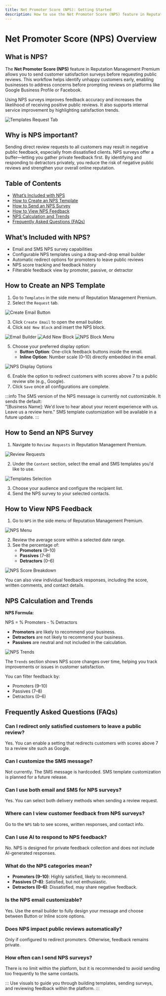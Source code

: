 ```yaml
---
title: Net Promoter Score (NPS): Getting Started 
description: How to use the Net Promoter Score (NPS) feature in Reputation Management Premium to proactively manage customer satisfaction
---
```


# Net Promoter Score (NPS) Overview

## What is NPS?
The **Net Promoter Score (NPS)** feature in Reputation Management Premium allows you to send customer satisfaction surveys before requesting public reviews. This workflow helps identify unhappy customers early, enabling businesses to address concerns before prompting reviews on platforms like Google Business Profile or Facebook.

Using NPS surveys improves feedback accuracy and increases the likelihood of receiving positive public reviews. It also supports internal service improvement by highlighting satisfaction trends.

![Templates Request Tab](./img/templates-request-tab.jpg)

## Why is NPS important?
Sending direct review requests to all customers may result in negative public feedback, especially from dissatisfied clients. NPS surveys offer a buffer—letting you gather private feedback first. By identifying and responding to detractors privately, you reduce the risk of negative public reviews and strengthen your overall online reputation.

## Table of Contents
- [What’s Included with NPS](#whats-included-with-nps)
- [How to Create an NPS Template](#how-to-create-an-nps-template)
- [How to Send an NPS Survey](#how-to-send-an-nps-survey)
- [How to View NPS Feedback](#how-to-view-nps-feedback)
- [NPS Calculation and Trends](#nps-calculation-and-trends)
- [Frequently Asked Questions (FAQs)](#frequently-asked-questions-faqs)

## What’s Included with NPS?
- Email and SMS NPS survey capabilities
- Configurable NPS templates using a drag-and-drop email builder
- Automatic redirect options for promoters to leave public reviews
- NPS score tracking and feedback history
- Filterable feedback view by promoter, passive, or detractor

## How to Create an NPS Template

1. Go to `Templates` in the side menu of Reputation Management Premium.
2. Select the `Request` tab.

![Create Email Button](./img/create-email-button.jpg)

3. Click `Create Email` to open the email builder.
4. Click `Add New Block` and insert the NPS block.

![Email Builder](./img/email-builder.jpg)
![Add New Block](./img/add-new-block.jpg)
![NPS Block Menu](./img/nps-block-menu.jpg)

5. Choose your preferred display option:
   - **Button Option**: One-click feedback buttons inside the email.
   - **Inline Option**: Number scale (0–10) directly embedded in the email.

![NPS Display Options](./img/nps-display-options.jpg)

6. Enable the option to redirect customers with scores above 7 to a public review site (e.g., Google).
7. Click `Save` once all configurations are complete.

:::info
The SMS version of the NPS message is currently not customizable. It sends the default:  
"[Business Name]: We'd love to hear about your recent experience with us. Leave us a review here."
SMS template customization will be available in a future update.
:::

## How to Send an NPS Survey

1. Navigate to `Review Requests` in Reputation Management Premium.

![Review Requests](./img/review-requests.jpg)

2. Under the `Content` section, select the email and SMS templates you'd like to use.

![Templates Selection](./img/templates-selection.jpg)

3. Choose your audience and configure the recipient list.
4. Send the NPS survey to your selected contacts.

## How to View NPS Feedback

1. Go to `NPS` in the side menu of Reputation Management Premium.

![NPS Menu](./img/nps-menu.jpg)

2. Review the average score within a selected date range.
3. See the percentage of:
   - **Promoters** (9–10)
   - **Passives** (7–8)
   - **Detractors** (0–6)

![NPS Score Breakdown](./img/nps-score-breakdown.jpg)

You can also view individual feedback responses, including the score, written comments, and contact details.

## NPS Calculation and Trends

**NPS Formula:**

NPS = % Promoters - % Detractors


- **Promoters** are likely to recommend your business.
- **Detractors** are not likely to recommend your business.
- **Passives** are neutral and not included in the calculation.

![NPS Trends](./img/nps-trends.jpg)

The `Trends` section shows NPS score changes over time, helping you track improvements or issues in customer satisfaction.

You can filter feedback by:
- Promoters (9–10)
- Passives (7–8)
- Detractors (0–6)

## Frequently Asked Questions (FAQs)

### Can I redirect only satisfied customers to leave a public review?
Yes. You can enable a setting that redirects customers with scores above 7 to a review site such as Google.

### Can I customize the SMS message?
Not currently. The SMS message is hardcoded. SMS template customization is planned for a future release.

### Can I use both email and SMS for NPS surveys?
Yes. You can select both delivery methods when sending a review request.

### Where can I view customer feedback from NPS surveys?
Go to the `NPS` tab to see scores, written responses, and contact info.

### Can I use AI to respond to NPS feedback?
No. NPS is designed for private feedback collection and does not include AI-generated responses.

### What do the NPS categories mean?
- **Promoters (9–10)**: Highly satisfied, likely to recommend.
- **Passives (7–8)**: Satisfied, but not enthusiastic.
- **Detractors (0–6)**: Dissatisfied, may share negative feedback.

### Is the NPS email customizable?
Yes. Use the email builder to fully design your message and choose between Button or Inline score options.

### Does NPS impact public reviews automatically?
Only if configured to redirect promoters. Otherwise, feedback remains private.

### How often can I send NPS surveys?
There is no limit within the platform, but it is recommended to avoid sending too frequently to the same contacts.

:::
Use visuals to guide you through building templates, sending surveys, and reviewing feedback within the platform.
:::
